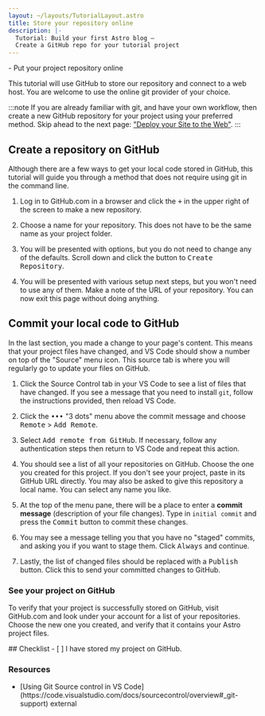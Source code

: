 ```yaml
---
layout: ~/layouts/TutorialLayout.astro
title: Store your repository online
description: |-
  Tutorial: Build your first Astro blog —
  Create a GitHub repo for your tutorial project
---
```




<PreCheck>
  - Put your project repository online
</PreCheck>

This tutorial will use GitHub to store our repository and connect to a web host. You are welcome to use the online git provider of your choice.

:::note
If you are already familiar with git, and have your own workflow, then create a new GitHub repository for your project using your preferred method. Skip ahead to the next page: ["Deploy your Site to the Web"](/en/tutorial/1-setup/5/).
:::

## Create a repository on GitHub

Although there are a few ways to get your local code stored in GitHub, this tutorial will guide you through a method that does not require using git in the command line. 

1. Log in to GitHub.com in a browser and click the <kbd>+</kbd> in the upper right of the screen to make a new repository. 

2. Choose a name for your repository. This does not have to be the same name as your project folder.

3. You will be presented with options, but you do not need to change any of the defaults. Scroll down and click the button to <kbd>Create Repository</kbd>.

4. You will be presented with various setup next steps, but you won't need to use any of them. Make a note of the URL of your repository. You can now exit this page without doing anything.


## Commit your local code to GitHub

In the last section, you made a change to your page's content. This means that your project files have changed, and VS Code should show a number on top of the "Source" menu icon. This source tab is where you will regularly go to update your files on GitHub.


1. Click the Source Control tab in your VS Code to see a list of files that have changed. If you see a message that you need to install `git`, follow the instructions provided, then reload VS Code.

2. Click the <kbd>•••</kbd> "3 dots" menu above the commit message and choose <kbd>Remote</kbd> > <kbd>Add Remote</kbd>.

3. Select <kbd>Add remote from GitHub</kbd>. If necessary, follow any authentication steps then return to VS Code and repeat this action.

4. You should see a list of all your repositories on GitHub. Choose the one you created for this project. If you don't see your project, paste in its GitHub URL directly. You may also be asked to give this repository a local name. You can select any name you like.

5. At the top of the menu pane, there will be a place to enter a **commit message** (description of your file changes). Type in `initial commit` and press the <kbd>Commit</kbd> button to commit these changes.

7. You may see a message telling you that you have no "staged" commits, and asking you if you want to stage them. Click <kbd>Always</kbd> and continue.

8. Lastly, the list of changed files should be replaced with a <kbd>Publish</kbd> button. Click this to send your committed changes to GitHub.


### See your project on GitHub

To verify that your project is successfully stored on GitHub, visit GitHub.com and look under your account for a list of your repositories. Choose the new one you created, and verify that it contains your Astro project files.




<Box icon="check-list">
## Checklist

<Checklist>
- [ ] I have stored my project on GitHub.
</Checklist>
</Box>

### Resources

- <p>[Using Git Source control in VS Code](https://code.visualstudio.com/docs/sourcecontrol/overview#_git-support) <Badge>external</Badge></p>
